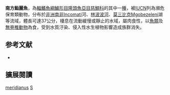 {{Speciesbox
| name = 南方鮨麗魚
| status = EN
| status_system = IUCN3.1
| image = 
| image_width = 240px
| genus = Serranochromis
| species = meridianus
| authority = [[Jubb|Jubb]], 1967
| synonyms = 
}}

'''南方鮨麗魚'''，為[[輻鰭魚綱|輻鰭魚綱]][[鱸形目|鱸形目]][[隆頭魚亞目|隆頭魚亞目]][[慈鯛科|慈鯛科]]的其中一[[種|種]]，被[[IUCN|IUCN]]列為瀕危保育類動物，分布於[[非洲|非洲]][[南非|南非]]Incomati河、[[林波波河|林波波河]]、[[莫三比克|莫三比克]]Mgobezeleni湖等流域，體長可達37公分，棲息在流動緩慢或靜止的水域，屬肉食性，以[[魚類|魚類]]及[[無脊椎動物|無脊椎動物]]為食，受到水質汙染、侵入性水生植物影響造成族群消失。
==参考文献==
*{{FishBase_species|genus=Serranochromis|species=meridianus|year=2013|month=5}}

== 擴展閱讀 ==
{{refbegin}}
{{wikispecies-inline|Serranochromis meridianus|南方鮨麗魚}}
{{refend}}
{{Taxonbar|from=Q3643186}}

[[Category:鮨麗魚屬|meridianus]]
[[Category:1967年描述的魚類|S]]


{{鱸形目小作品}}